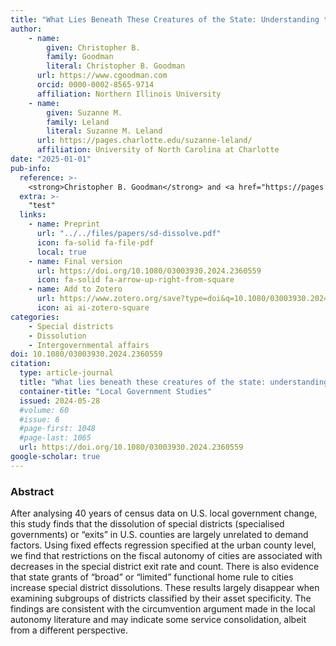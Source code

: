 ```yaml
---
title: "What Lies Beneath These Creatures of the State: Understanding the Death of Specialised Governments in the U.S"
author: 
    - name: 
        given: Christopher B.
        family: Goodman
        literal: Christopher B. Goodman
      url: https://www.cgoodman.com
      orcid: 0000-0002-8565-9714
      affiliation: Northern Illinois University
    - name: 
        given: Suzanne M.
        family: Leland
        literal: Suzanne M. Leland
      url: https://pages.charlotte.edu/suzanne-leland/
      affiliation: University of North Carolina at Charlotte
date: "2025-01-01"
pub-info:
  reference: >-
    <strong>Christopher B. Goodman</strong> and <a href="https://pages.charlotte.edu/suzanne-leland/">Suzanne M. Leland</a>. (<em>Forthcoming</em>) “What Lies Beneath These Creatures of the State: Understanding the Death of Specialised Governments in the U.S” <em>Local Government Studies</em>. doi: <a href="https://doi.org/10.1080/03003930.2024.2360559" target="_blank" rel="noopener noreferrer"><code>10.1080/03003930.2024.2360559</code></a>
  extra: >-
    "test"
  links:
    - name: Preprint
      url: "../../files/papers/sd-dissolve.pdf"
      icon: fa-solid fa-file-pdf
      local: true
    - name: Final version
      url: https://doi.org/10.1080/03003930.2024.2360559
      icon: fa-solid fa-arrow-up-right-from-square
    - name: Add to Zotero
      url: https://www.zotero.org/save?type=doi&q=10.1080/03003930.2024.2360559
      icon: ai ai-zotero-square
categories:
    - Special districts
    - Dissolution
    - Intergovernmental affairs
doi: 10.1080/03003930.2024.2360559
citation:
  type: article-journal
  title: "What lies beneath these creatures of the state: understanding the death of specialised governments in the U.S"
  container-title: "Local Government Studies"
  issued: 2024-05-28
  #volume: 60
  #issue: 6
  #page-first: 1048
  #page-last: 1065
  url: https://doi.org/10.1080/03003930.2024.2360559
google-scholar: true
---
```


### Abstract
After analysing 40 years of census data on U.S. local government change, this study finds that the dissolution of special districts (specialised governments) or “exits” in U.S. counties are largely unrelated to demand factors. Using fixed effects regression specified at the urban county level, we find that restrictions on the fiscal autonomy of cities are associated with decreases in the special district exit rate and count. There is also evidence that state grants of “broad” or “limited” functional home rule to cities increase special district dissolutions. These results largely disappear when examining subgroups of districts classified by their asset specificity. The findings are consistent with the circumvention argument made in the local autonomy literature and may indicate some service consolidation, albeit from a different perspective. 
